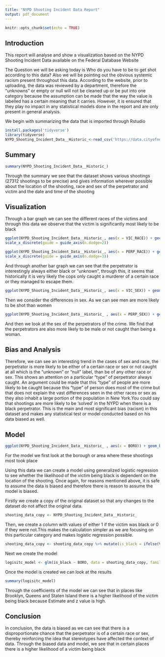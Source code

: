 ```yaml
---
title: "NYPD Shooting Incident Data Report"
output: pdf_document
---
```


```r
knitr::opts_chunk$set(echo = TRUE)
```

## Introduction
This report will analyse and show a visualization based on the NYPD Shooting Incident Data available on the Federal Database Website 

The Question we will be asking today is Who do you have to be to get shot according to this data? Also we will be pointing out the obvious systemic racism present throughout this data. According to the website, prior to uploading, the data was reviewed by a department, therefore the "unknowns" or empty or null will not be cleaned up or be put into one category because the assumption can be made that the way the value is labelled has a certain meaning that it carries. However, it is ensured that they play no impact in any statistical models done in the report and are only present in general analysis. 

We begin with summarizing the data that is imported through Rstudio
```r
install.packages('tidyverse')
library(tidyverse)
NYPD_Shooting_Incident_Data__Historic_<-read_csv('https://data.cityofnewyork.us/api/views/833y-fsy8/rows.csv?accessType=DOWNLOAD')
```
## Summary

```r
summary(NYPD_Shooting_Incident_Data__Historic_)
```
Through the summary we see that the dataset shows various shootings (27312 shootings to be precise) and gives information wherever possible about the location of the shooting, race and sex of the perpetrator and victim and the date and time of the shooting 

## Visualization 

Through a bar graph we can see the different races of the victims and through this data we observe that the victim is significantly most likely to be black
```r
ggplot(NYPD_Shooting_Incident_Data__Historic_, aes(x = VIC_RACE)) + geom_bar() + labs(x = "Race of Victim" , y = "Number of Incidents") +
scale_x_discrete(guide = guide_axis(n.dodge=2))

```
```r
ggplot(NYPD_Shooting_Incident_Data__Historic_, aes(x = PERP_RACE)) + geom_bar() + labs(x = "Race of Perpetrator", y = "Incidents of Shooting") +
scale_x_discrete(guide = guide_axis(n.dodge=3))
```
And through another bar graph we can see that the perpetrator is interestingly always either black or "unknown", through this, it seems that historically it is very likely the cops only caught a murderer of a certain race or they managed to escape them.

```r
ggplot(NYPD_Shooting_Incident_Data__Historic_, aes(x = VIC_SEX)) + geom_bar() + labs(x = 'Sex of Victim', y = 'Incidences of Shooting')
```
Then we consider the differences in sex. As we can see men are more likely to be shot than women 

```r
ggplot(NYPD_Shooting_Incident_Data__Historic_ , aes(x = PERP_SEX)) + geom_bar() + labs(x = 'Sex of the Perpetrator', y = 'Incidences of Shooting')
```
And then we look at the sex of the perpetrators of the crime. We find that the perpetrators are also more likely to be male or not caught than being a woman. 

## Bias and Analysis 
Therefore, we can see an interesting trend in the cases of sex and race, the perpetrator is more likely to be either of a certain race or sex or not caught at all which is the "unknown" or "null" label, than be of any other race or sex. This shows an attention on a particular "type" of perpetrator always caught. An argument could be made that this "type" of people are more likely to be caught because this "type" of person does most of the crime but that does not explain the vast differences seen in the other races or sex as they also inhabit a large portion of the population in New York.You could say that shootings are more likely to be 'solved' in the NYPD when there is a black perpetrator. This is the main and most significant bias (racism) in this dataset and makes any statistical test or model conducted based on his data biased as well. 

## Model
```r
ggplot(NYPD_Shooting_Incident_Data__Historic_ , aes(x = BORO)) + geom_bar() + labs(x = 'Boroughs' , y = 'Incidences of Shootings')
```
For the model we first look at the borough or area where these shootings most took place


Using this data we can create a model using generalized logistic regression to see whether the likelihood of the victim being black is dependent on the location of the shooting. Once again, for reasons mentioned above, it is safe to assume the data is biased and therefore there is reason to assume the model is biased. 

Firstly we create a copy of the original dataset so that any changes to the dataset do not affect the original data. 

```r
shooting_data_copy <- NYPD_Shooting_Incident_Data__Historic_
```

Then, we create a column with values of either 1 if the victim was black or 0 if they were not.This makes the calculation simpler as we are focusing on this particular category and makes logistic regression possible. 

```r
shooting_data_copy <- shooting_data_copy %>% mutate(is_black = ifelse(VIC_RACE == "BLACK", 1, 0))
```

Next we create the model 
```r
logisitc_model <- glm(is_black ~ BORO, data = shooting_data_copy, family = binomial )
```

Once the model is created we can look at the results 

```r
summary(logisitc_model)
```
Through the coefficients of the model we can see that in places like Brooklyn, Queens and Staten Island there is a higher likelihood of the victim being black because Estimate and z value is high.

## Conclusion
In conclusion, the data is biased as we can see that there is a disproportionate chance that the perpetrator is of a certain race or sex, thereby reinforcing the idea that stereotypes have affected the context of data. Through the biased data and model, we see that in certain places there is a higher likelihood of a victim being black
